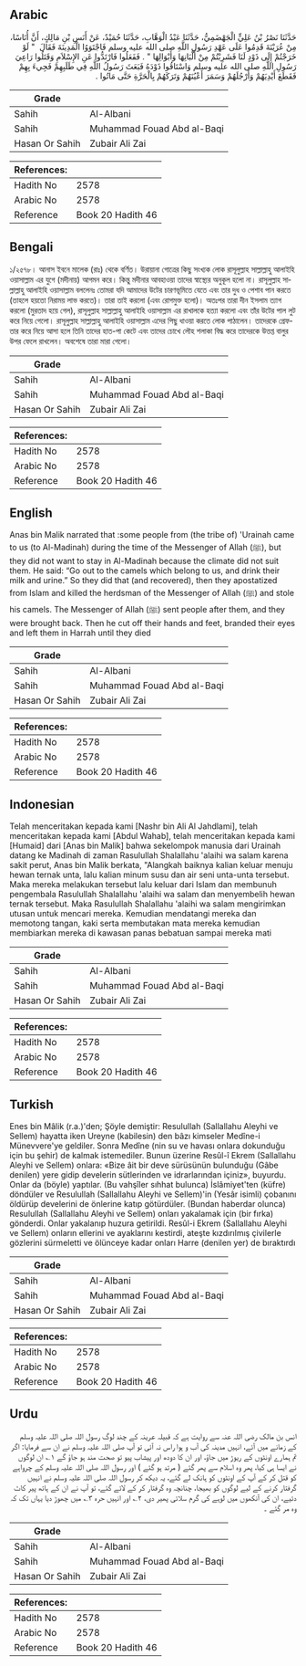 ## Arabic


<div dir="rtl" lang="ar" style={{fontSize:'larger',backgroundColor:'#f8f9fa',padding:20}}>
حَدَّثَنَا نَصْرُ بْنُ عَلِيٍّ الْجَهْضَمِيُّ، حَدَّثَنَا عَبْدُ الْوَهَّابِ، حَدَّثَنَا حُمَيْدٌ، عَنْ أَنَسِ بْنِ مَالِكٍ، أَنَّ أُنَاسًا، مِنْ عُرَيْنَةَ قَدِمُوا عَلَى عَهْدِ رَسُولِ اللَّهِ صلى الله عليه وسلم فَاجْتَوَوُا الْمَدِينَةَ فَقَالَ ‏ "‏ لَوْ خَرَجْتُمْ إِلَى ذَوْدٍ لَنَا فَشَرِبْتُمْ مِنْ أَلْبَانِهَا وَأَبْوَالِهَا ‏"‏ ‏.‏ فَفَعَلُوا فَارْتَدُّوا عَنِ الإِسْلاَمِ وَقَتَلُوا رَاعِيَ رَسُولِ اللَّهِ صلى الله عليه وسلم وَاسْتَاقُوا ذَوْدَهُ فَبَعَثَ رَسُولُ اللَّهِ فِي طَلَبِهِمْ فَجِيءَ بِهِمْ فَقَطَعَ أَيْدِيَهُمْ وَأَرْجُلَهُمْ وَسَمَرَ أَعْيُنَهُمْ وَتَرَكَهُمْ بِالْحَرَّةِ حَتَّى مَاتُوا ‏.‏
</div>
<div style={{backgroundColor:'#f8f9fa',padding:20, marginBottom: 10}}><table> <thead> <tr> <th>Grade</th> <th></th> </tr> </thead> <tbody> <tr><td>Sahih</td><td>Al-Albani</td></tr><tr><td>Sahih</td><td>Muhammad Fouad Abd al-Baqi</td></tr><tr><td>Hasan Or Sahih</td><td>Zubair Ali Zai</td></tr></tbody></table><table> <thead> <tr> <th>References:</th> <th></th> </tr> </thead> <tbody><tr><td>Hadith No</td><td>2578</td></tr><tr><td>Arabic No</td><td>2578</td></tr><tr><td>Reference</td><td>Book 20 Hadith 46</td></tr></tbody></table></div>

## Bengali


<div dir="ltr" lang="bn" style={{fontSize:'larger',backgroundColor:'#f8f9fa',padding:20}}>
১/২৫৭৮। আনাস ইবনে মালেক (রাঃ) থেকে বর্ণিত। উরায়ানা গোত্রের কিছু সংখ্যক লোক রাসূলুল্লাহ সাল্লাল্লাহু আলাইহি ওয়াসাল্লাম এর যুগে (মদীনায়) আগমন করে। কিন্তু মদীনার আবহাওয়া তাদের স্বাস্থ্যের অনুকূল হলো না। রাসূলুল্লাহ সাল্লাল্লাহু আলাইহি ওয়াসাল্লাম বললেনঃ তোমরা যদি আমাদের উটের চারণভূমিতে যেতে এবং তার দুধ ও পেশাব পান করতে (তাহলে হয়তো নিরাময় লাভ করতে)। তারা তাই করলো (এবং রোগমুক্ত হলো)। অতঃপর তারা দীন ইসলাম ত্যাগ করলো (মুরতাদ হয়ে গেল), রাসূলুল্লাহ সাল্লাল্লাহু আলাইহি ওয়াসাল্লাম এর রাখালকে হত্যা করলো এবং তাঁর উটের পাল লুট করে নিয়ে গেলো। রাসূলুল্লাহ সাল্লাল্লাহু আলাইহি ওয়াসাল্লাম এদের পিছু ধাওয়া করতে লোক পাঠালেন। তাদেরকে গ্রেফতার করে নিয়ে আসা হলে তিনি তাদের হাত-পা কেটে এবং তাদের চোখে লৌহ শলাকা বিদ্ধ করে তাদেরকে উত্তপ্ত বালুর উপর ফেলে রাখলেন। অবশেষে তারা মারা গেলো।
</div>
<div style={{backgroundColor:'#f8f9fa',padding:20, marginBottom: 10}}><table> <thead> <tr> <th>Grade</th> <th></th> </tr> </thead> <tbody> <tr><td>Sahih</td><td>Al-Albani</td></tr><tr><td>Sahih</td><td>Muhammad Fouad Abd al-Baqi</td></tr><tr><td>Hasan Or Sahih</td><td>Zubair Ali Zai</td></tr></tbody></table><table> <thead> <tr> <th>References:</th> <th></th> </tr> </thead> <tbody><tr><td>Hadith No</td><td>2578</td></tr><tr><td>Arabic No</td><td>2578</td></tr><tr><td>Reference</td><td>Book 20 Hadith 46</td></tr></tbody></table></div>

## English


<div dir="ltr" lang="en" style={{fontSize:'larger',backgroundColor:'#f8f9fa',padding:20}}>
Anas bin Malik narrated that :some people from (the tribe of) 'Urainah came to us (to Al-Madinah) during the time of the Messenger of Allah (ﷺ), but they did not want to stay in Al-Madinah because the climate did not suit them. He said: “Go out to the camels which belong to us, and drink their milk and urine.” So they did that (and recovered), then they apostatized from Islam and killed the herdsman of the Messenger of Allah (ﷺ) and stole his camels. The Messenger of Allah (ﷺ) sent people after them, and they were brought back. Then he cut off their hands and feet, branded their eyes and left them in Harrah until they died
</div>
<div style={{backgroundColor:'#f8f9fa',padding:20, marginBottom: 10}}><table> <thead> <tr> <th>Grade</th> <th></th> </tr> </thead> <tbody> <tr><td>Sahih</td><td>Al-Albani</td></tr><tr><td>Sahih</td><td>Muhammad Fouad Abd al-Baqi</td></tr><tr><td>Hasan Or Sahih</td><td>Zubair Ali Zai</td></tr></tbody></table><table> <thead> <tr> <th>References:</th> <th></th> </tr> </thead> <tbody><tr><td>Hadith No</td><td>2578</td></tr><tr><td>Arabic No</td><td>2578</td></tr><tr><td>Reference</td><td>Book 20 Hadith 46</td></tr></tbody></table></div>

## Indonesian


<div dir="ltr" lang="id" style={{fontSize:'larger',backgroundColor:'#f8f9fa',padding:20}}>
Telah menceritakan kepada kami [Nashr bin Ali Al Jahdlami], telah menceritakan kepada kami [Abdul Wahab], telah menceritakan kepada kami [Humaid] dari [Anas bin Malik] bahwa sekelompok manusia dari Urainah datang ke Madinah di zaman Rasulullah Shalallahu 'alaihi wa salam karena sakit perut, Anas bin Malik berkata, "Alangkah baiknya kalian keluar menuju hewan ternak unta, lalu kalian minum susu dan air seni unta-unta tersebut. Maka mereka melakukan tersebut lalu keluar dari Islam dan membunuh pengembala Rasulullah Shalallahu 'alaihi wa salam dan menyembelih hewan ternak tersebut. Maka Rasulullah Shalallahu 'alaihi wa salam mengirimkan utusan untuk mencari mereka. Kemudian mendatangi mereka dan memotong tangan, kaki serta membutakan mata mereka kemudian membiarkan mereka di kawasan panas bebatuan sampai mereka mati
</div>
<div style={{backgroundColor:'#f8f9fa',padding:20, marginBottom: 10}}><table> <thead> <tr> <th>Grade</th> <th></th> </tr> </thead> <tbody> <tr><td>Sahih</td><td>Al-Albani</td></tr><tr><td>Sahih</td><td>Muhammad Fouad Abd al-Baqi</td></tr><tr><td>Hasan Or Sahih</td><td>Zubair Ali Zai</td></tr></tbody></table><table> <thead> <tr> <th>References:</th> <th></th> </tr> </thead> <tbody><tr><td>Hadith No</td><td>2578</td></tr><tr><td>Arabic No</td><td>2578</td></tr><tr><td>Reference</td><td>Book 20 Hadith 46</td></tr></tbody></table></div>

## Turkish


<div dir="ltr" lang="tr" style={{fontSize:'larger',backgroundColor:'#f8f9fa',padding:20}}>
Enes bin Mâlik (r.a.)'den; Şöyle demiştir: Resulullah (Sallallahu Aleyhi ve Sellem) hayatta iken Ureyne (kabilesin) den bâzı kimseler Medîne-i Münevvere'ye geldiler. Sonra Medîne (nin su ve havası onlara dokunduğu için bu şehir) de kalmak istemediler. Bunun üzerine Resûl-î Ekrem (Sallallahu Aleyhi ve Sellem) onlara: «Bize âit bir deve sürüsünün bulunduğu (Gâbe denilen) yere gidip develerin sütlerinden ve idrarlarından içiniz», buyurdu. Onlar da (böyle) yaptılar. (Bu vahşîler sıhhat bulunca) İslâmiyet'ten (küfre) döndüler ve Resulullah (Sallallahu Aleyhi ve Sellem)'in (Yesâr isimli) çobanını öldürüp develerini de önlerine katıp götürdüler. (Bundan haberdar olunca) Resulullah (Sallallahu Aleyhi ve Sellem) onları yakalamak için (bir fırka) gönderdi. Onlar yakalanıp huzura getirildi. Resûl-i Ekrem (Sallallahu Aleyhi ve Sellem) onların ellerini ve ayaklarını kestirdi, ateşte kızdırılmış çivilerle gözlerini sürmeletti ve ölünceye kadar onları Harre (denilen yer) de bıraktırdı
</div>
<div style={{backgroundColor:'#f8f9fa',padding:20, marginBottom: 10}}><table> <thead> <tr> <th>Grade</th> <th></th> </tr> </thead> <tbody> <tr><td>Sahih</td><td>Al-Albani</td></tr><tr><td>Sahih</td><td>Muhammad Fouad Abd al-Baqi</td></tr><tr><td>Hasan Or Sahih</td><td>Zubair Ali Zai</td></tr></tbody></table><table> <thead> <tr> <th>References:</th> <th></th> </tr> </thead> <tbody><tr><td>Hadith No</td><td>2578</td></tr><tr><td>Arabic No</td><td>2578</td></tr><tr><td>Reference</td><td>Book 20 Hadith 46</td></tr></tbody></table></div>

## Urdu


<div dir="rtl" lang="ur" style={{fontSize:'larger',backgroundColor:'#f8f9fa',padding:20}}>
انس بن مالک رضی اللہ عنہ سے روایت ہے کہ قبیلہ عرینہ کے چند لوگ رسول اللہ صلی اللہ علیہ وسلم کے زمانے میں آئے، انہیں مدینہ کی آب و ہوا راس نہ آئی تو آپ صلی اللہ علیہ وسلم نے ان سے فرمایا: اگر تم ہمارے اونٹوں کے ریوڑ میں جاؤ، اور ان کا دودھ اور پیشاب پیو تو صحت مند ہو جاؤ گے ۱؎ ان لوگوں نے ایسا ہی کیا، پھر وہ اسلام سے پھر گئے ( مرتد ہو گئے ) اور رسول اللہ صلی اللہ علیہ وسلم کے چرواہے کو قتل کر کے آپ کے اونٹوں کو ہانک لے گئے، یہ دیکھ کر رسول اللہ صلی اللہ علیہ وسلم نے انہیں گرفتار کرنے کے لیے لوگوں کو بھیجا، چنانچہ وہ گرفتار کر کے لائے گئے، تو آپ نے ان کے ہاتھ پیر کاٹ دئیے، ان کی آنکھوں میں لوہے کی گرم سلائی پھیر دی، ۲؎ اور انہیں حرہ ۳؎ میں چھوڑ دیا یہاں تک کہ وہ مر گئے ۔
</div>
<div style={{backgroundColor:'#f8f9fa',padding:20, marginBottom: 10}}><table> <thead> <tr> <th>Grade</th> <th></th> </tr> </thead> <tbody> <tr><td>Sahih</td><td>Al-Albani</td></tr><tr><td>Sahih</td><td>Muhammad Fouad Abd al-Baqi</td></tr><tr><td>Hasan Or Sahih</td><td>Zubair Ali Zai</td></tr></tbody></table><table> <thead> <tr> <th>References:</th> <th></th> </tr> </thead> <tbody><tr><td>Hadith No</td><td>2578</td></tr><tr><td>Arabic No</td><td>2578</td></tr><tr><td>Reference</td><td>Book 20 Hadith 46</td></tr></tbody></table></div>